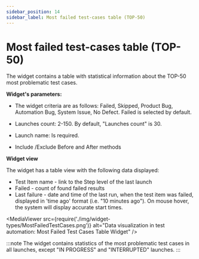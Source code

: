 ```yaml
---
sidebar_position: 14
sidebar_label: Most failed test-cases table (TOP-50)
---
```


# Most failed test-cases table (TOP-50)

The widget contains a table with statistical information about the TOP-50 most problematic test cases.

**Widget's parameters:**

- The widget criteria are as follows: Failed, Skipped, Product Bug, Automation Bug, System Issue, No Defect. Failed is selected by default.

- Launches count: 2-150. By default, "Launches count" is 30.

- Launch name: Is required.

- Include /Exclude  Before and After methods

**Widget view**

The widget has a table view with the following data displayed:

- Test Item name - link to the Step level of the last launch
- Failed - count of found failed results
- Last failure - date and time of the last run, when the test item was failed, displayed in 'time ago' format (i.e. "10 minutes ago").
  On mouse hover, the system will display accurate start times.

<MediaViewer src={require('./img/widget-types/MostFailedTestCases.png')} alt="Data visualization in test automation: Most Failed Test Cases Table Widget" />

:::note
The widget contains statistics of the most problematic test cases in all launches, except "IN PROGRESS" and "INTERRUPTED" launches.
:::
